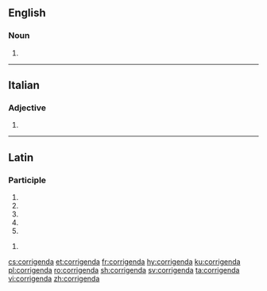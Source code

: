 ==English==

===Noun===
{{head|en|noun plural form}}

# {{plural of|corrigendum|lang=en}}

----

==Italian==

===Adjective===
{{head|it|adjective form}}

# {{feminine singular of|corrigendo|lang=it}}

----

==Latin==

===Participle===
{{la-part-form|corrigenda}}

# {{inflection of|corrigendus||nom|f|s|lang=la}}
# {{inflection of|corrigendus||nom|n|p|lang=la}}
# {{inflection of|corrigendus||acc|n|p|lang=la}}
# {{inflection of|corrigendus||voc|f|s|lang=la}}
# {{inflection of|corrigendus||voc|n|p|lang=la}}

{{la-part-form|corrigendā}}

# {{inflection of|corrigendus||abl|f|s|lang=la}}

[[cs:corrigenda]]
[[et:corrigenda]]
[[fr:corrigenda]]
[[hy:corrigenda]]
[[ku:corrigenda]]
[[pl:corrigenda]]
[[ro:corrigenda]]
[[sh:corrigenda]]
[[sv:corrigenda]]
[[ta:corrigenda]]
[[vi:corrigenda]]
[[zh:corrigenda]]